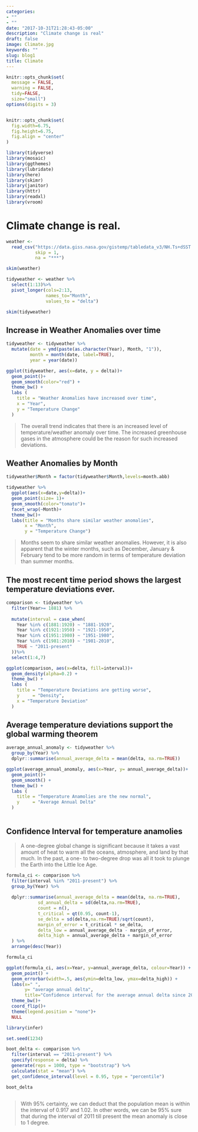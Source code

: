 ```yaml
---
categories:
- ""
- ""
date: "2017-10-31T21:28:43-05:00"
description: "Climate change is real"
draft: false
image: Climate.jpg
keywords: ""
slug: blog1
title: Climate
---
```


```r
knitr::opts_chunk$set(
  message = FALSE, 
  warning = FALSE, 
  tidy=FALSE,     
  size="small")   
options(digits = 3)


knitr::opts_chunk$set(
  fig.width=6.75, 
  fig.height=6.75,
  fig.align = "center"
)
```


```r
library(tidyverse)
library(mosaic)
library(ggthemes)
library(lubridate)
library(here)
library(skimr)
library(janitor)
library(httr)
library(readxl)
library(vroom)
```


# Climate change is real. 


```r

weather <- 
  read_csv("https://data.giss.nasa.gov/gistemp/tabledata_v3/NH.Ts+dSST.csv", 
           skip = 1, 
           na = "***")

skim(weather)

```


```r
tidyweather <- weather %>%
  select(1:13)%>%
  pivot_longer(cols=2:13, 
               names_to="Month", 
               values_to = "delta")

skim(tidyweather)
```

## Increase in Weather Anomalies over time

```r

tidyweather <- tidyweather %>%
  mutate(date = ymd(paste(as.character(Year), Month, "1")),
         month = month(date, label=TRUE),
         year = year(date))

ggplot(tidyweather, aes(x=date, y = delta))+
  geom_point()+
  geom_smooth(color="red") +
  theme_bw() +
  labs (
    title = "Weather Anomalies have increased over time", 
    x = "Year", 
    y = "Temperature Change"
  )

```

> The overall trend indicates that there is an increased level of temperature/weather anomaly over time. The increased greenhouse gases in the atmosphere could be the reason for such increased deviations. 


## Weather Anomalies by Month

```r

tidyweather$Month = factor(tidyweather$Month,levels=month.abb)

tidyweather %>%
  ggplot(aes(x=date,y=delta))+
  geom_point(size= 1)+
  geom_smooth(color="tomato")+
  facet_wrap(~Month)+
  theme_bw()+
  labs(title = "Months share similar weather anomalies",
       x = "Month",
       y = "Temperature Change")


```

> Months seem to share similar weather anomalies. However, it is also apparent that the winter months, such as December, January & February tend to be more random in terms of temperature deviation than summer months. 

## The most recent time period shows the largest temperature deviations ever. 


```r

comparison <- tidyweather %>% 
  filter(Year>= 1881) %>%     
 
  mutate(interval = case_when(
    Year %in% c(1881:1920) ~ "1881-1920",
    Year %in% c(1921:1950) ~ "1921-1950",
    Year %in% c(1951:1980) ~ "1951-1980",
    Year %in% c(1981:2010) ~ "1981-2010",
    TRUE ~ "2011-present"
  ))%>%
  select(1:4,7)

```


```r

ggplot(comparison, aes(x=delta, fill=interval))+
  geom_density(alpha=0.2) +   
  theme_bw() +              
  labs (
    title = "Temperature Deviations are getting worse",
    y     = "Density",
    x = "Temperature Deviation"
  )

```

## Average temperature deviations support the global warming theorem


```r

average_annual_anomaly <- tidyweather %>% 
  group_by(Year) %>%   
  dplyr::summarise(annual_average_delta = mean(delta, na.rm=TRUE)) 

ggplot(average_annual_anomaly, aes(x=Year, y= annual_average_delta))+
  geom_point()+
  geom_smooth() +
  theme_bw() +
  labs (
    title = "Temperature Anamolies are the new normal",
    y     = "Average Annual Delta"
  )
  

```


## Confidence Interval for temperature anamolies


> A one-degree global change is significant because it takes a vast amount of heat to warm all the oceans, atmosphere, and land by that much. In the past, a one- to two-degree drop was all it took to plunge the Earth into the Little Ice Age.


```r

formula_ci <- comparison %>%
  filter(interval %in% "2011-present") %>% 
  group_by(Year) %>% 
 
  dplyr::summarise(annual_average_delta = mean(delta, na.rm=TRUE),
            sd_annual_delta = sd(delta,na.rm=TRUE),
            count = n(),
            t_critical = qt(0.95, count-1),
            se_delta = sd(delta,na.rm=TRUE)/sqrt(count),
            margin_of_error = t_critical * se_delta,
            delta_low = annual_average_delta - margin_of_error,
            delta_high = annual_average_delta + margin_of_error
  ) %>% 
  arrange(desc(Year))

formula_ci

ggplot(formula_ci, aes(x=Year, y=annual_average_delta, colour=Year)) +
  geom_point() +
  geom_errorbar(width=.5, aes(ymin=delta_low, ymax=delta_high)) + 
  labs(x=" ",
       y= "average annual delta", 
       title="Confidence interval for the average annual delta since 2011") + 
  theme_bw()+
  coord_flip()+
  theme(legend.position = "none")+
  NULL
```


```r

library(infer)

set.seed(1234)

boot_delta <- comparison %>%
  filter(interval == "2011-present") %>%
  specify(response = delta) %>%
  generate(reps = 1000, type = "bootstrap") %>%
  calculate(stat = "mean") %>% 
  get_confidence_interval(level = 0.95, type = "percentile")

boot_delta
 

```

> With 95% certainty, we can deduct that the population mean is within the interval of 0.917 and 1.02. In other words, we can be 95% sure that during the interval of 2011 till present the mean anomaly is close to 1 degree.

